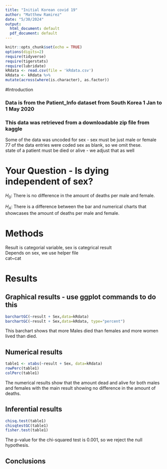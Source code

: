 ```yaml
---
title: "Initial Korean covid 19"
author: "Matthew Ramirez"
date: "5/30/2024"
output:
  html_document: default
  pdf_document: default
---
```


```r
knitr::opts_chunk$set(echo = TRUE)
options(digits=2)
require(tidyverse)
require(tigerstats)
require(lubridate)
kRdata <- read.csv(file = 'kRdata.csv')
kRdata <- kRdata %>%
mutate(across(where(is.character), as.factor))

```

#Introduction



### Data is from the Patient_Info dataset from South Korea 1 Jan to 1 May 2020
### This data was retrieved from a downloadable zip file from kaggle

Some of the data was uncoded for sex - sex must be just male or female  
77 of the data entries were coded sex  as blank, so we omit these.  
state of a patient must be died or alive - we adjust that as well     
  
# Your Question - Is dying independent of sex?

 $H_0$: There is no difference in the amount of deaths per male and female.
 
 $H_A$: There is a difference between the bar and numerical charts that showcases the amount of deaths per male and female.

# Methods

Result is categorial variable, sex is categrical result  
Depends on sex, we use helper file  
cat~cat  

# Results

## Graphical results - use ggplot commands to do this  

```r
barchartGC(~result + Sex,data=kRdata)
barchartGC(~result + Sex,data=kRdata, type="percent")

```
  
This barchart shows that more Males died than females and more women lived than died.  
  
## Numerical results

```r
table1 <- xtabs(~result + Sex, data=kRdata)
rowPerc(table1)
colPerc(table1)
```

The numerical results show that the amount dead and alive for both males and females with the main result showing no difference in the amount of deaths.

## Inferential results 

```r
chisq.test(table1)
chisqtestGC(table1)
fisher.test(table1)
```

The p-value for the chi-squared test is 0.001, so we reject the null hypothesis. 

## Conclusions



